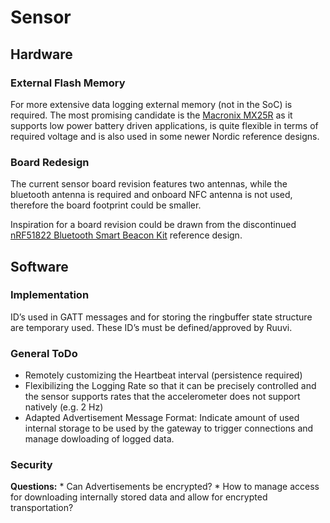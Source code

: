 # Sensor

## Hardware

### External Flash Memory
For more extensive data logging external memory (not in the SoC) is required. The most promising candidate is the [Macronix MX25R](https://www.macronix.com/en-us/products/NOR-Flash/Serial-NOR-Flash/Pages/spec.aspx?p=MX25R6435F&m=Serial%20NOR%20Flash&n=PM2138) as it supports low power battery driven applications, is quite flexible in terms of required voltage and is also used in some newer Nordic reference designs.

### Board Redesign
The current sensor board revision features two antennas, while the bluetooth antenna is required and onboard NFC antenna is not used, therefore the board footprint could be smaller. 

Inspiration for a board revision could be drawn from the discontinued [nRF51822 Bluetooth Smart Beacon Kit](https://www.nordicsemi.com/Software-and-tools/Reference-Designs/nRF51822-Beacon-Kit) reference design.


## Software

### Implementation
ID's used in GATT messages and for storing the ringbuffer state structure are temporary used. These ID's must be defined/approved by Ruuvi.

### General ToDo
- Remotely customizing the Heartbeat interval (persistence required)
- Flexibilizing the Logging Rate so that it can be precisely controlled and the sensor supports rates that the accelerometer does not support natively (e.g. 2 Hz)
- Adapted Advertisement Message Format: Indicate amount of used internal storage to be used by the gateway to trigger connections and manage dowloading of logged data.

### Security

**Questions:**
* Can Advertisements be encrypted?
* How to manage access for downloading internally stored data and allow for encrypted transportation?

